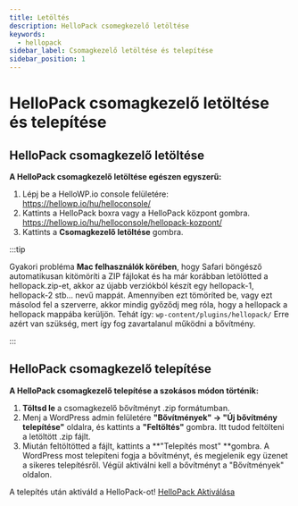 ```yaml
---
title: Letöltés
description: HelloPack csomegkezelő letöltése
keywords:
  - hellopack
sidebar_label: Csomagkezelő letöltése és telepítése
sidebar_position: 1
---
```



# <FontAwesomeIcon icon="fa-duotone fa-download text-primary" /> HelloPack csomagkezelő letöltése és telepítése

## HelloPack csomagkezelő letöltése

**A HelloPack csomagkezelő letöltése egészen egyszerű:**

1. Lépj be a HelloWP.io console felületére: https://hellowp.io/hu/helloconsole/
2. Kattints a HelloPack boxra vagy a HelloPack központ gombra. https://hellowp.io/hu/helloconsole/hellopack-kozpont/
3. Kattints a **Csomagkezelő letöltése** gombra.

:::tip

Gyakori probléma **Mac felhasználók körében**, hogy Safari böngésző automatikusan kitömöríti a ZIP fájlokat és ha már korábban letölötted a hellopack.zip-et, akkor az újabb verziókból készít egy hellopack-1, hellopack-2 stb... nevű mappát. Amennyiben ezt tömöríted be, vagy ezt másolod fel a szerverre, akkor mindig győződj meg róla, hogy a hellopack a hellopack mappába kerüljön. Tehát így: `wp-content/plugins/hellopack/` Erre azért van szükség, mert így fog zavartalanul működni a bővítmény.

:::

## HelloPack csomagkezelő telepítése

**A HelloPack csomagkezelő telepítése a szokásos módon történik:**

1. **Töltsd le** a csomagkezelő bővítményt .zip formátumban.
2. Menj a WordPress admin felületére **"Bővítmények" -> "Új bővítmény telepítése"** oldalra, és kattints a **"Feltöltés"** gombra. Itt tudod feltölteni a letöltött .zip fájlt.
3. Miután feltöltötted a fájlt, kattints a **"Telepítés most" **gombra. A WordPress most telepíteni fogja a bővítményt, és megjelenik egy üzenet a sikeres telepítésről. Végül aktiválni kell a bővítményt a "Bővítmények" oldalon.

A telepítés után aktiváld a HelloPack-ot! [HelloPack Aktiválása](/docs/dokumentacio/hellopack/aktivalas)

